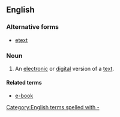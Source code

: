 ==English==

===Alternative forms===
* [[etext]]

===Noun===
{{wikipedia}}
{{en-noun|sg=[[e-]][[text]]}}

# An [[electronic]] or [[digital]] version of a [[text]].

====Related terms====
* [[e-book]]
[[Category:English terms spelled with -]]